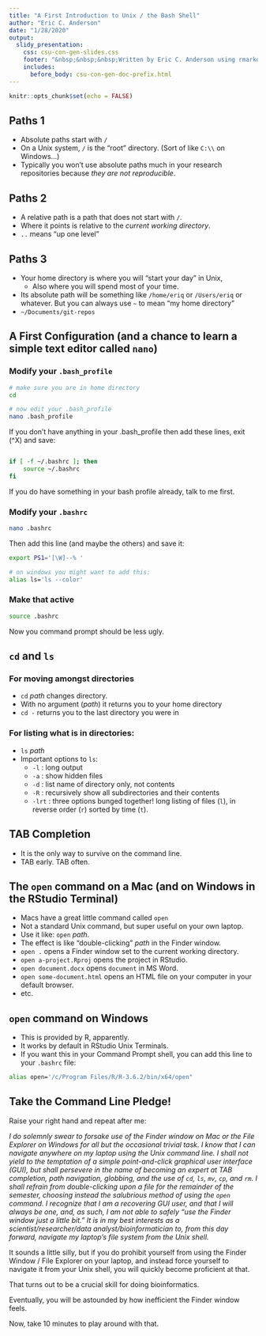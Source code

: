 ```yaml
---
title: "A First Introduction to Unix / the Bash Shell"
author: "Eric C. Anderson"
date: "1/28/2020"
output: 
  slidy_presentation:
    css: csu-con-gen-slides.css
    footer: "&nbsp;&nbsp;&nbsp;Written by Eric C. Anderson using rmarkdown slidy. &nbsp;&nbsp; Click <a href='https://github.com/eriqande/CSU-con-gen-comp-2020/edit/master/docs/slides-and-things/unix-intro.Rmd'>here</a> to suggest edits via GitHub."
    includes:
      before_body: csu-con-gen-doc-prefix.html
---
```


```r
knitr::opts_chunk$set(echo = FALSE)
```

## Paths 1

* Absolute paths start with `/`
* On a Unix system, `/` is the "root" directory.  (Sort of like `C:\\` on Windows...)
* Typically you won't use absolute paths much in your research repositories because _they are not reproducible_.

## Paths 2

* A relative path is a path that does not start with `/`. 
* Where it points is relative to the _current working directory_.
* `..` means "up one level"

## Paths 3

* Your home directory is where you will "start your day" in Unix,
    - Also where you will spend most of your time.
* Its absolute path will be something like `/home/eriq` or `/Users/eriq` or whatever.  But you can always use `~` to mean "my home directory"
* `~/Documents/git-repos`

## A First Configuration (and a chance to learn a simple text editor called `nano`)

### Modify your `.bash_profile`

```sh
# make sure you are in home directory
cd

# now edit your .bash_profile
nano .bash_profile
```
If you don't have anything in your .bash_profile then add these lines,
exit (^X) and save:
```sh

if [ -f ~/.bashrc ]; then
    source ~/.bashrc
fi

```
If you do have something in your bash profile already, talk to me first.


### Modify your `.bashrc`

```sh
nano .bashrc
```

Then add this line (and maybe the others) and save it:
```sh
export PS1='[\W]--% '

# on windows you might want to add this:
alias ls='ls --color'
```


### Make that active

```sh
source .bashrc
```

Now you command prompt should be less ugly.

## `cd` and `ls`

### For moving amongst directories

* `cd` _path_ changes directory.  
* With no argument (_path_) it returns you to your home directory
* `cd -` returns you to the last directory you were in

### For listing what is in directories:

* `ls` _path_
* Important options to `ls`:
    - `-l`  :  long output
    - `-a`  :  show hidden files
    - `-d`  :  list name of directory only, not contents
    - `-R`  :  recursively show all subdirectories and their contents
    - `-lrt` : three options bunged together! long listing 
    of files (`l`), in reverse order (`r`) sorted by time (`t`).
    


## TAB Completion

* It is the only way to survive on the command line.
* TAB early. TAB often.

## The `open` command on a Mac (and on Windows in the RStudio Terminal)

* Macs have a great little command called `open`
* Not a standard Unix command, but super useful on your own laptop.
* Use it like: `open` _path_.
* The effect is like "double-clicking" _path_ in the Finder window.
* `open .` opens a Finder window set to the current working directory.
* `open a-project.Rproj` opens the project in RStudio.
* `open document.docx` opens `document` in MS Word.
* `open some-document.html` opens an HTML file on your computer in your default browser.
* etc.

## `open` command on Windows

* This is provided by R, apparently.  
* It works by default in RStudio Unix Terminals.
* If you want this in your Command Prompt shell, you can add
this line to your `.bashrc` file:
```sh
alias open='/c/Program Files/R/R-3.6.2/bin/x64/open"
```

## Take the Command Line Pledge!

Raise your right hand and repeat after me:

_I do solemnly swear to forsake use of the Finder window on Mac or the File Explorer on Windows for all but the occasional trivial task. I know that I can navigate anywhere on my laptop using the Unix command line. I shall not yield to the temptation of a simple point-and-click graphical user interface (GUI), but shall persevere in the name of becoming an expert at TAB completion, path navigation, globbing, and the use of `cd`, `ls`, `mv`, `cp`, and `rm`.  I shall refrain from double-clicking upon a file for the remainder of the semester, choosing instead the salubrious method of using the `open` command.  I recognize that I am a recovering GUI user, and that I will always be one, and, as such, I am not able to safely "use the Finder window just a little bit." It is in my best interests as a scientist/researcher/data analyst/bioinformatician to, from this day forward, navigate my laptop's file system from the Unix shell._

It sounds a little silly, but if you do prohibit yourself from using 
the Finder Window / File Explorer on your laptop, and instead
force yourself to navigate
it from your Unix shell, you will quickly become proficient at that.

That turns out to be a crucial skill for doing bioinformatics.

Eventually, you will be astounded by how inefficient the Finder window feels.

Now, take 10 minutes to play around with that.

